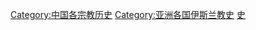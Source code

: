 {{cat main}}

[[Category:中国各宗教历史|Category:中国各宗教历史]]
[[Category:亚洲各国伊斯兰教史|Category:亚洲各国伊斯兰教史]]
[[Category:中国伊斯兰教|史]]